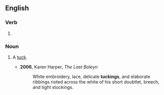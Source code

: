 ==English==

===Verb===
{{head|en|present participle}}

# {{present participle of|tuck|lang=en|nocat=1}}

===Noun===
{{en-noun}}

# {{lb|en|sewing}} A [[tuck]].
#* '''2006''', Karen Harper, ''The Last Boleyn''
#*: White embroidery, lace, delicate '''tuckings''', and elaborate ribbings rioted across the white of his short doubtlet, breech, and tight stockings.